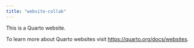 ```yaml
---
title: "website-collab"
---
```


This is a Quarto website.

To learn more about Quarto websites visit <https://quarto.org/docs/websites>.
